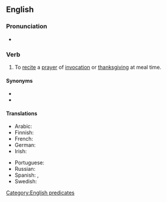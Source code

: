==English==
{{wikipedia|Grace (prayer)}}

===Pronunciation===
* {{audio|En-au-say grace.ogg|Audio (AU)|lang=en}}

===Verb===
{{en-verb|says grace|saying grace|said grace}}

# {{lb|en|idiomatic}} To [[recite]] a [[prayer]] of [[invocation]] or [[thanksgiving]] at meal time.

====Synonyms====
* {{l|en|give thanks}}
* {{l|en|say a blessing}}

====Translations====
{{trans-top|say a prayer of thanks}}
* Arabic: {{t|ar|[[صلاة الشكر لله]] ([[قبل]] [[أكل|الأكل]] [[بعد|وبعد]])|tr=ṣállatu š-šúkri li-llāhi (qábla al-ʾákli wa-báʿd)}}
* Finnish: {{t|fi|[[lukea]] [[ruokarukous]]}}
* French: {{t|fr|[[faire]] la [[bénédicité]]}}
* German: {{t|de|das [[Tischgebet]] [[sprechen]]}}
* Irish: {{t|ga|altaigh}}
{{trans-mid}}
* Portuguese: {{t|pt|dar graças}}
* Russian: {{t|ru|[[прочесть молитву]] ([[трапеза|перед трапезой]])}}
* Spanish: {{t|es|bendecir la mesa}}, {{t|es|dar gracias}}
* Swedish: {{t|sv|be [[bordsbön]]}}
{{trans-bottom}}

[[Category:English predicates]]